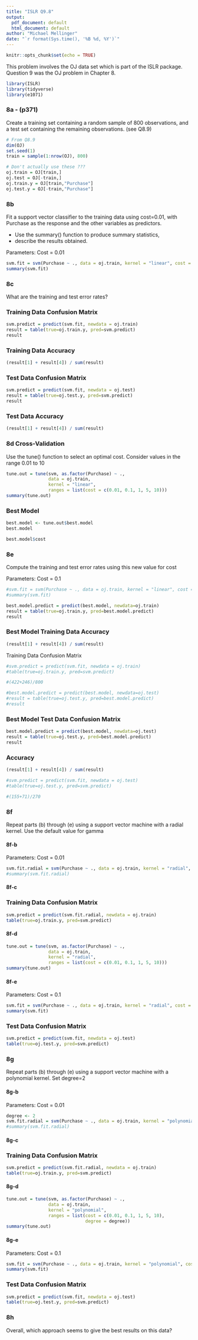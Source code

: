 ```yaml
---
title: "ISLR Q9.8"
output:
  pdf_document: default
  html_document: default
author: "Michael Mellinger"
date: "`r format(Sys.time(), '%B %d, %Y')`"
---
```


```r
knitr::opts_chunk$set(echo = TRUE)
```

This problem involves the OJ data set which is part of the ISLR package.
Question 9 was the OJ problem in Chapter 8.

```r
library(ISLR)
library(tidyverse)
library(e1071)
```

### 8a - (p371)

Create a training set containing a random sample of 800 observations, and a test set containing the remaining observations. (see Q8.9)

```r
# From Q8.9
dim(OJ)
set.seed(1)
train = sample(1:nrow(OJ), 800)

# Don't actually use these ???
oj.train = OJ[train,]
oj.test = OJ[-train,]
oj.train.y = OJ[train,"Purchase"]
oj.test.y = OJ[-train,"Purchase"]
```

### 8b

Fit a support vector classifier to the training data using cost=0.01, with Purchase as the response and the other variables as predictors.

- Use the summary() function to produce summary statistics, 
- describe the results obtained.


Parameters: Cost = 0.01
```r
svm.fit = svm(Purchase ~ ., data = oj.train, kernel = "linear", cost = c(0.01))
summary(svm.fit)
```

### 8c

What are the training and test error rates?

### Training Data Confusion Matrix
```r
svm.predict = predict(svm.fit, newdata = oj.train)
result = table(true=oj.train.y, pred=svm.predict)
result
```
### Training Data Accuracy
```r
(result[1] + result[4]) / sum(result)
```


### Test Data Confusion Matrix
```r
svm.predict = predict(svm.fit, newdata = oj.test)
result = table(true=oj.test.y, pred=svm.predict)
result
```

### Test Data Accuracy
```r
(result[1] + result[4]) / sum(result)
```

### 8d Cross-Validation

Use the tune() function to select an optimal cost. Consider values in the range 0.01 to 10

```r
tune.out = tune(svm, as.factor(Purchase) ~ ., 
                data = oj.train,
                kernel = "linear", 
                ranges = list(cost = c(0.01, 0.1, 1, 5, 10)))
summary(tune.out)
```

### Best Model

```r
best.model <- tune.out$best.model
best.model
```

```r
best.model$cost
```


### 8e

Compute the training and test error rates using this new value for cost

Parameters: Cost = 0.1
```r
#svm.fit = svm(Purchase ~ ., data = oj.train, kernel = "linear", cost = best_model)
#summary(svm.fit)
```
```r
best.model.predict = predict(best.model, newdata=oj.train)
result = table(true=oj.train.y, pred=best.model.predict)
result
```

### Best Model Training Data Accuracy
```r
(result[1] + result[4]) / sum(result)
```

Training Data Confusion Matrix
```r
#svm.predict = predict(svm.fit, newdata = oj.train)
#table(true=oj.train.y, pred=svm.predict)
```
```r
#(422+246)/800
```
```r
#best.model.predict = predict(best.model, newdata=oj.test)
#result = table(true=oj.test.y, pred=best.model.predict)
#result
```

### Best Model Test Data Confusion Matrix

```r
best.model.predict = predict(best.model, newdata=oj.test)
result = table(true=oj.test.y, pred=best.model.predict)
result
```

### Accuracy
```r
(result[1] + result[4]) / sum(result)
```

```r
#svm.predict = predict(svm.fit, newdata = oj.test)
#table(true=oj.test.y, pred=svm.predict)
```

```r
#(155+71)/270
```

### 8f

Repeat parts (b) through (e) using a support vector machine with a radial kernel. Use the default value for gamma

#### 8f-b

Parameters: Cost = 0.01
```r
svm.fit.radial = svm(Purchase ~ ., data = oj.train, kernel = "radial", cost = c(0.01))
#summary(svm.fit.radial)
```

#### 8f-c

### Training Data Confusion Matrix
```r
svm.predict = predict(svm.fit.radial, newdata = oj.train)
table(true=oj.train.y, pred=svm.predict)
```
#### 8f-d

```r
tune.out = tune(svm, as.factor(Purchase) ~ ., 
                data = oj.train,
                kernel = "radial", 
                ranges = list(cost = c(0.01, 0.1, 1, 5, 10)))
summary(tune.out)
```

#### 8f-e

Parameters: Cost = 0.1
```r
svm.fit = svm(Purchase ~ ., data = oj.train, kernel = "radial", cost = c(0.1))
summary(svm.fit)
```

### Test Data Confusion Matrix
```r
svm.predict = predict(svm.fit, newdata = oj.test)
table(true=oj.test.y, pred=svm.predict)
```

### 8g

Repeat parts (b) through (e) using a support vector machine with a polynomial kernel. Set degree=2

#### 8g-b

Parameters: Cost = 0.01
```r
degree <- 2
svm.fit.radial = svm(Purchase ~ ., data = oj.train, kernel = "polynomial", cost = c(0.01), degree=degree)
#summary(svm.fit.radial)
```

#### 8g-c

### Training Data Confusion Matrix
```r
svm.predict = predict(svm.fit.radial, newdata = oj.train)
table(true=oj.train.y, pred=svm.predict)
```
#### 8g-d

```r
tune.out = tune(svm, as.factor(Purchase) ~ ., 
                data = oj.train,
                kernel = "polynomial", 
                ranges = list(cost = c(0.01, 0.1, 1, 5, 10),
                              degree = degree))
summary(tune.out)
```

#### 8g-e

Parameters: Cost = 0.1
```r
svm.fit = svm(Purchase ~ ., data = oj.train, kernel = "polynomial", cost = c(0.1), degree = degree)
summary(svm.fit)
```

### Test Data Confusion Matrix
```r
svm.predict = predict(svm.fit, newdata = oj.test)
table(true=oj.test.y, pred=svm.predict)
```

### 8h

Overall, which approach seems to give the best results on this data?

